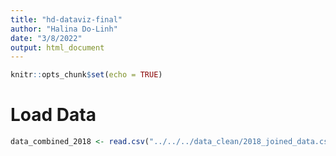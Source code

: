 ```yaml
---
title: "hd-dataviz-final"
author: "Halina Do-Linh"
date: "3/8/2022"
output: html_document
---
```


```r
knitr::opts_chunk$set(echo = TRUE)
```

# Load Data

```r
data_combined_2018 <- read.csv("../../../data_clean/2018_joined_data.csv")
```

